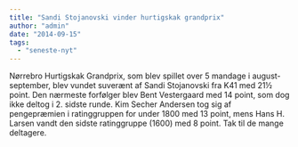 ```yaml
---
title: "Sandi Stojanovski vinder hurtigskak grandprix"
author: "admin"
date: "2014-09-15"
tags: 
  - "seneste-nyt"
---
```


Nørrebro Hurtigskak Grandprix, som blev spillet over 5 mandage i august-september, blev vundet suverænt af Sandi Stojanovski fra K41 med 21½ point. Den nærmeste forfølger blev Bent Vestergaard med 14 point, som dog ikke deltog i 2. sidste runde. Kim Secher Andersen tog sig af pengepræmien i ratinggruppen for under 1800 med 13 point, mens Hans H. Larsen vandt den sidste ratinggruppe (1600) med 8 point. Tak til de mange deltagere.
